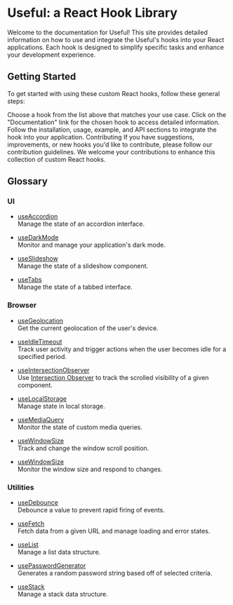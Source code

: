 # Useful: a React Hook Library

Welcome to the documentation for Useful! This site provides detailed information on how to use and integrate the Useful's hooks into your React applications. Each hook is designed to simplify specific tasks and enhance your development experience.

## Getting Started

To get started with using these custom React hooks, follow these general steps:

Choose a hook from the list above that matches your use case.
Click on the "Documentation" link for the chosen hook to access detailed information.
Follow the installation, usage, example, and API sections to integrate the hook into your application.
Contributing
If you have suggestions, improvements, or new hooks you'd like to contribute, please follow our contribution guidelines. We welcome your contributions to enhance this collection of custom React hooks.

## Glossary

### UI

- [useAccordion](/hooks/useAccordion)\
  Manage the state of an accordion interface.

- [useDarkMode](/hooks/useDarkMode)\
  Monitor and manage your application's dark mode.

- [useSlideshow](/hooks/useSlideshow)\
  Manage the state of a slideshow component.

- [useTabs](/hooks/useTabs)\
  Manage the state of a tabbed interface.

### Browser

- [useGeolocation](/hooks/useGeolocation)\
  Get the current geolocation of the user's device.

- [useIdleTimeout](/hooks/useIdleTimeout)\
  Track user activity and trigger actions when the user becomes idle for a specified period.

- [useIntersectionObserver](/hooks/useIntersectionObserver)\
  Use [Intersection Observer](https://developer.mozilla.org/en-US/docs/Web/API/Intersection_Observer_API) to track the scrolled visibility of a given component.

- [useLocalStorage](/hooks/useLocalStorage)\
  Manage state in local storage.

- [useMediaQuery](/hooks/useMediaQuery)\
  Monitor the state of custom media queries.

- [useWindowSize](/hooks/useScrollPosition)\
  Track and change the window scroll position.

- [useWindowSize](/hooks/useWindowSize)\
  Monitor the window size and respond to changes.

### Utilities

- [useDebounce](/hooks/useDebounce)\
  Debounce a value to prevent rapid firing of events.

- [useFetch](/hooks/useFetch)\
  Fetch data from a given URL and manage loading and error states.

- [useList](/hooks/useList)\
  Manage a list data structure.

- [usePasswordGenerator](/hooks/usePasswordGenerator)\
  Generates a random password string based off of selected criteria.

- [useStack](/hooks/useStack)\
  Manage a stack data structure.

